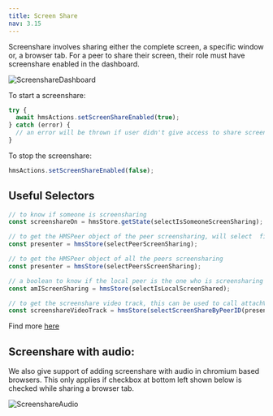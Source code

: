 ```yaml
---
title: Screen Share
nav: 3.15
---
```


Screenshare involves sharing either the complete screen, a specific window or, a browser tab. 
For a peer to share their screen, their role must have screenshare enabled in the dashboard.

![ScreenshareDashboard](/docs/v2/screenshare-dashboard.png)

To start a screenshare:

```js
try {
  await hmsActions.setScreenShareEnabled(true);
} catch (error) {
  // an error will be thrown if user didn't give access to share screen
}
```

To stop the screenshare:

```js
hmsActions.setScreenShareEnabled(false);
```


## Useful Selectors

```js
// to know if someone is screensharing
const screenshareOn = hmsStore.getState(selectIsSomeoneScreenSharing);

// to get the HMSPeer object of the peer screensharing, will select  first if multiple screenshares
const presenter = hmsStore(selectPeerScreenSharing);

// to get the HMSPeer object of all the peers screensharing
const presenter = hmsStore(selectPeersScreenSharing);

// a boolean to know if the local peer is the one who is screensharing
const amIScreenSharing = hmsStore(selectIsLocalScreenShared);

// to get the screenshare video track, this can be used to call attachVideo for rendering
const screenshareVideoTrack = hmsStore(selectScreenShareByPeerID(presenter.id));
```

Find more [here](/api-reference/javascript/v2/home/content#variables)

## Screenshare with audio:

We also give support of adding screenshare with audio in chromium based browsers. This only applies if checkbox at bottom left
shown below is checked while sharing a browser tab.

![ScreenshareAudio](/docs/v2/screenshare-audio.png)
